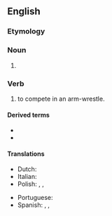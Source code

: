 ==English==
{{wikipedia|arm-wrestling}}

===Etymology===
{{compound|arm|wrestle|lang=en}}

===Noun===
{{en-noun|head=[[arm]]-[[wrestle]]}}

# {{lb|en|sports}} {{l|en|arm wrestling}}

===Verb===
{{en-verb|arm-wrestl}}

# to compete in an arm-wrestle.

====Derived terms====
* {{l|en|arm-wrestler}}
* {{l|en|arm-wrestling}}

====Translations====
{{trans-see|arm wrestling}}
{{trans-top|to compete in an arm-wrestle}}
* Dutch: {{t|nl|armworstelen}}
* Italian: {{t|it|[[fare]] [[a]] [[braccio di ferro]]}}
* Polish: {{t|pl|siłować się}}, {{t|pl|siłować na rękę}}, {{t|pl|siłować się na rękę}}
{{trans-mid}}
* Portuguese: {{t|pt|[[disputar]] [[queda de braço]]}}
* Spanish: {{t+|es|pulsear}}, {{t|es|echar un pulso}}, {{t|es|echar un fuerzitas}}
{{trans-bottom}}